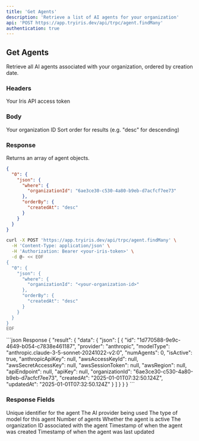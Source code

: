 ```yaml
---
title: 'Get Agents'
description: 'Retrieve a list of AI agents for your organization'
api: 'POST https://app.tryiris.dev/api/trpc/agent.findMany'
authentication: true
---
```


## Get Agents

Retrieve all AI agents associated with your organization, ordered by creation date.

### Headers

<ParamField header="IRIS_ACCESS_TOKEN" type="string" required>
  Your Iris API access token
</ParamField>

### Body

<ParamField body="where" type="object" required>
  <Expandable title="properties">
    <ParamField body="organizationId" type="string" required>
      Your organization ID
    </ParamField>
  </Expandable>
</ParamField>

<ParamField body="orderBy" type="object">
  <Expandable title="properties">
    <ParamField body="createdAt" type="string">
      Sort order for results (e.g. "desc" for descending)
    </ParamField>
  </Expandable>
</ParamField>

### Response

Returns an array of agent objects.

<CodeGroup>

```json Request Body
{
  "0": {
    "json": {
      "where": {
        "organizationId": "6ae3ce30-c530-4a80-b9eb-d7acfcf7ee73"
      },
      "orderBy": {
        "createdAt": "desc"
      }
    }
  }
}
```

```bash Request Example
curl -X POST 'https://app.tryiris.dev/api/trpc/agent.findMany' \
  -H 'Content-Type: application/json' \
  -H 'Authorization: Bearer <your-iris-token>' \
  -d @- << EOF
{
  "0": {
    "json": {
      "where": {
        "organizationId": "<your-organization-id>"
      },
      "orderBy": {
        "createdAt": "desc"
      }
    }
  }
}
EOF
```

</CodeGroup>

<ResponseExample>
```json Response
{
  "result": {
    "data": {
      "json": [
        {
          "id": "1d770588-9e9c-4649-b054-c7838e461187",
          "provider": "anthropic",
          "modelType": "anthropic.claude-3-5-sonnet-20241022-v2:0",
          "numAgents": 0,
          "isActive": true,
          "anthropicApiKey": null,
          "awsAccessKeyId": null,
          "awsSecretAccessKey": null,
          "awsSessionToken": null,
          "awsRegion": null,
          "apiEndpoint": null,
          "apiKey": null,
          "organizationId": "6ae3ce30-c530-4a80-b9eb-d7acfcf7ee73",
          "createdAt": "2025-01-01T07:32:50.124Z",
          "updatedAt": "2025-01-01T07:32:50.124Z"
        }
      ]
    }
  }
}
```
</ResponseExample>

### Response Fields

<ResponseField name="id" type="string">
  Unique identifier for the agent
</ResponseField>

<ResponseField name="provider" type="string">
  The AI provider being used
</ResponseField>

<ResponseField name="modelType" type="string">
  The type of model for this agent
</ResponseField>

<ResponseField name="numAgents" type="number">
  Number of agents
</ResponseField>

<ResponseField name="isActive" type="boolean">
  Whether the agent is active
</ResponseField>

<ResponseField name="organizationId" type="string">
  The organization ID associated with the agent
</ResponseField>

<ResponseField name="createdAt" type="date">
  Timestamp of when the agent was created
</ResponseField>

<ResponseField name="updatedAt" type="date">
  Timestamp of when the agent was last updated
</ResponseField>
